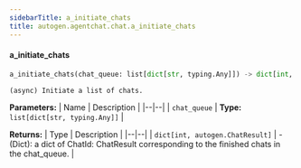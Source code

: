 ```yaml
---
sidebarTitle: a_initiate_chats
title: autogen.agentchat.chat.a_initiate_chats
---
```


<code class="doc-symbol doc-symbol-heading doc-symbol-function"></code>
#### a_initiate_chats

```python
a_initiate_chats(chat_queue: list[dict[str, typing.Any]]) -> dict[int, autogen.ChatResult]
```

    (async) Initiate a list of chats.

<b>Parameters:</b>
| Name | Description |
|--|--|
| `chat_queue` | **Type:** `list[dict[str, typing.Any]]` |

<b>Returns:</b>
| Type | Description |
|--|--|
| `dict[int, autogen.ChatResult]` | - (Dict): a dict of ChatId: ChatResult corresponding to the finished chats in the chat_queue. |

<br />